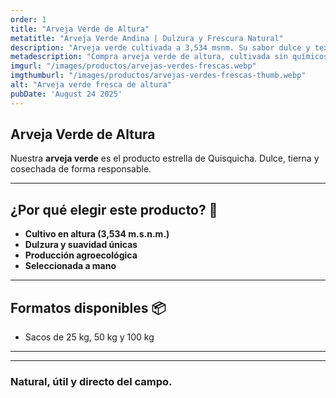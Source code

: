```yaml
---
order: 1
title: "Arveja Verde de Altura"
metatitle: "Arveja Verde Andina | Dulzura y Frescura Natural"
description: "Arveja verde cultivada a 3,534 msnm. Su sabor dulce y textura suave la hacen ideal para todo tipo de preparaciones."
metadescription: "Compra arveja verde de altura, cultivada sin químicos y seleccionada artesanalmente. Sabor auténtico y fresco."
imgurl: "/images/productos/arvejas-verdes-frescas.webp"
imgthumburl: "/images/productos/arvejas-verdes-frescas-thumb.webp"
alt: "Arveja verde fresca de altura"
pubDate: 'August 24 2025'
---
```


## Arveja Verde de Altura

Nuestra **arveja verde** es el producto estrella de Quisquicha. Dulce, tierna y cosechada de forma responsable.

---

## **¿Por qué elegir este producto?** 🌿

- **Cultivo en altura (3,534 m.s.n.m.)**
- **Dulzura y suavidad únicas**
- **Producción agroecológica**
- **Seleccionada a mano**

---

## **Formatos disponibles** 📦

- Sacos de 25 kg, 50 kg y 100 kg

---


<WhatsappSendUrl 
  text="Comprar" 
  message="Me interesa este producto"
  variant="primary" 
/>

---

### **Natural, útil y directo del campo.**
